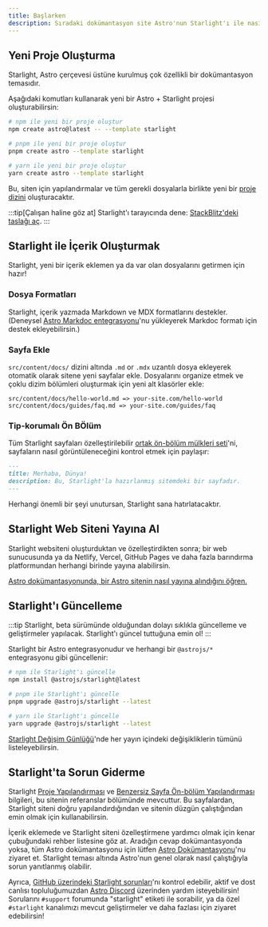 ```yaml
---
title: Başlarken
description: Sıradaki dokümantasyon site Astro'nun Starlight'ı ile nasıl oluşturacağını öğren.
---
```



## Yeni Proje Oluşturma

Starlight, Astro çerçevesi üstüne kurulmuş çok özellikli bir dokümantasyon temasıdır.

Aşağıdaki komutları kullanarak yeni bir Astro + Starlight projesi oluşturabilirsin:

<Tabs>
<TabItem label="npm">

```sh
# npm ile yeni bir proje oluştur
npm create astro@latest -- --template starlight
```

</TabItem>
<TabItem label="pnpm">

```sh
# pnpm ile yeni bir proje oluştur
pnpm create astro --template starlight
```

</TabItem>
<TabItem label="Yarn">

```sh
# yarn ile yeni bir proje oluştur
yarn create astro --template starlight
```

</TabItem>
</Tabs>

Bu, siten için yapılandırmalar ve tüm gerekli dosyalarla birlikte yeni bir [proje dizini](/tr/guides/project-structure/) oluşturacaktır.

:::tip[Çalışan haline göz at]
Starlight'ı tarayıcında dene:
[StackBlitz'deki taslağı aç](https://stackblitz.com/github/withastro/starlight/tree/main/examples/basics).
:::

## Starlight ile İçerik Oluşturmak

Starlight, yeni bir içerik eklemen ya da var olan dosyalarını getirmen için hazır!

### Dosya Formatları

Starlight, içerik yazmada Markdown ve MDX formatlarını destekler. (Deneysel [Astro Markdoc entegrasyonu](https://docs.astro.build/en/guides/integrations-guide/markdoc/)'nu yükleyerek Markdoc formatı için destek ekleyebilirsin.)

### Sayfa Ekle

`src/content/docs/` dizini altında `.md` or `.mdx` uzantılı dosya ekleyerek otomatik olarak sitene yeni sayfalar ekle. Dosyalarını organize etmek ve çoklu dizim bölümleri oluşturmak için yeni alt klasörler ekle:

```
src/content/docs/hello-world.md => your-site.com/hello-world
src/content/docs/guides/faq.md => your-site.com/guides/faq
```

### Tip-korumalı Ön BÖlüm

Tüm Starlight sayfaları özelleştirilebilir [ortak ön-bölüm mülkleri seti](/tr/reference/frontmatter/)'ni, sayfaların nasıl görüntüleneceğini kontrol etmek için paylaşır:

```md
---
title: Merhaba, Dünya!
description: Bu, Starlight'la hazırlanmış sitemdeki bir sayfadır.
---
```

Herhangi önemli bir şeyi unutursan, Starlight sana hatırlatacaktır.

## Starlight Web Siteni Yayına Al

Starlight websiteni oluşturduktan ve özelleştirdikten sonra; bir web sunucusunda ya da Netlify, Vercel, GitHub Pages ve daha fazla barındırma platformundan herhangi birinde yayına alabilirsin.

[Astro dokümantasyonunda, bir Astro sitenin nasıl yayına alındığını öğren.](https://docs.astro.build/en/guides/deploy/)

## Starlight'ı Güncelleme

:::tip
Starlight, beta sürümünde olduğundan dolayı sıklıkla güncelleme ve geliştirmeler yapılacak. Starlight'ı güncel tuttuğuna emin ol!
:::

Starlight bir Astro entegrasyonudur ve herhangi bir `@astrojs/*` entegrasyonu gibi güncellenir:

<Tabs>
<TabItem label="npm">

```sh
# npm ile Starlight'ı güncelle
npm install @astrojs/starlight@latest
```

</TabItem>
<TabItem label="pnpm">

```sh
# pnpm ile Starlight'ı güncelle
pnpm upgrade @astrojs/starlight --latest
```

</TabItem>
<TabItem label="Yarn">

```sh
# yarn ile Starlight'ı güncelle
yarn upgrade @astrojs/starlight --latest
```

</TabItem>
</Tabs>

[Starlight Değişim Günlüğü](https://github.com/withastro/starlight/blob/main/packages/starlight/CHANGELOG.md)'nde her yayın içindeki değişikliklerin tümünü listeleyebilirsin.

## Starlight'ta Sorun Giderme

Starlight [Proje Yapılandırması](/tr/reference/configuration/) ve [Benzersiz Sayfa Ön-bölüm Yapılandırması](/tr/reference/frontmatter/) bilgileri, bu sitenin referanslar bölümünde mevcuttur. Bu sayfalardan, Starlight siteni doğru yapılandırdığından ve sitenin düzgün çalıştığından emin olmak için kullanabilirsin.

İçerik eklemede ve Starlight siteni özelleştirmene yardımcı olmak için kenar çubuğundaki rehber listesine göz at.
Aradığın cevap dokümantasyonda yoksa, tüm Astro dokümantasyonu için lütfen [Astro Dokümantasyonu](https://docs.astro.build)'nu ziyaret et. Starlight teması altında Astro'nun genel olarak nasıl çalıştığıyla sorun yanıtlanmış olabilir.

Ayrıca, [GitHub üzerindeki Starlight sorunları](https://github.com/withastro/starlight/issues)'nı kontrol edebilir, aktif ve dost canlısı topluluğumuzdan [Astro Discord](https://astro.build/chat/) üzerinden yardım isteyebilirsin! Sorularını `#support` forumunda "starlight" etiketi ile sorabilir, ya da özel `#starlight` kanalımızı mevcut geliştirmeler ve daha fazlası için ziyaret edebilirsin!
